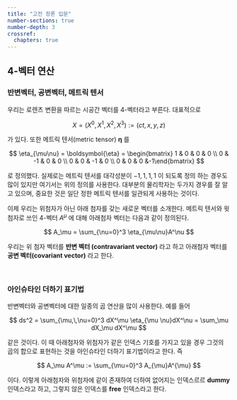 ```yaml
---
title: "고전 장론 입문"
number-sections: true
number-depth: 3
crossref:
  chapters: true
---
```



## 4-벡터 연산

### 반변벡터, 공변벡터, 메트릭 텐서

우리는 로렌츠 변환을 따르는 시공간 벡터를 4-벡터라고 부른다. 대표적으로 

$$
X=(X^0,\, X^1,\,X^2,\,X^3) := (ct, x, y, z)
$$

가 있다. 또한 메트릭 텐서(metric tensor) $\boldsymbol{\eta}$ 를

$$
\eta_{\mu\nu} = \boldsymbol{\eta} = \begin{bmatrix} 1 &  0 & 0 & 0 \\ 0 & -1 & 0 & 0 \\ 0 & 0 & -1 & 0 \\ 0 & 0 & 0 &-1\end{bmatrix}
$$

로 정의했다. 실제로는 메트릭 텐서를 대각성분이 $-1,\, 1,\,1,\,1$ 이 되도록 정의 하는 경우도 많이 있지만 여기서는 위의 정의를 사용한다. 대부분의 물리학자는 두가지 경우를 잘 알고 있으며, 중요한 것은 일단 정한 메트릭 텐서를 일관되게 사용하는 것이다.

이제 우리는 위첨자가 아닌 아래 첨자를 갖는 새로운 벡터를 소개한다. 메트릭 텐서와 윗첨자로 쓰인 4-벡터 $A^\mu$ 에 대해 아래첨자 벡터는 다음과 같이 정의된다.

$$
A_\mu = \sum_{\nu=0}^3 \eta_{\mu\nu}A^\nu
$$

우리는 위 첨자 벡터를 **반변 벡터 (contravariant vector)** 라고 하고 아래첨자 벡터를 **공변 벡터(covariant vector)** 라고 한다. 

</br>

### 아인슈타인 더하기 표기법

반변벡터와 공변벡터에 대한 일종의 곱 연산을 많이 사용한다. 예를 들어

$$
ds^2 = \sum_{\mu,\,\nu=0}^3 dX^\mu \eta_{\mu \nu}dX^\nu = \sum_\mu dX_\mu dX^\mu
$$

같은 것이다. 이 때 아래첨자와 위첨자가 같은 인덱스 기호를 가지고 있을 경우 그것의 곱의 합으로 표현하는 것을 아인슈타인 더하기 표기법이라고 한다. 즉

$$
A_\mu A^\mu := \sum_{\mu=0}^3 A_{\mu}A^{\mu} 
$$

이다. 이렇게 아래첨자와 위첨자에 같이 존재하여 더하여 없어지는 인덱스르르 **dummy** 인덱스라고 하고, 그렇지 않은 인덱스를 **free** 인덱스라고 한다. 



